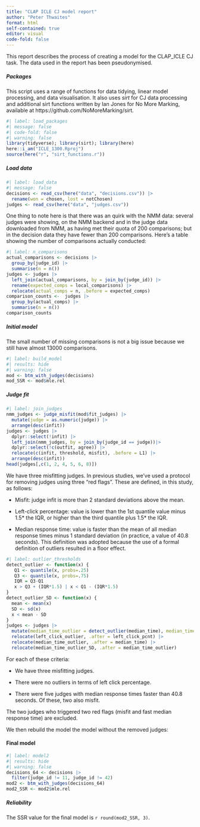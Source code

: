 ---
title: "CLAP ICLE CJ model report"
author: "Peter Thwaites"
format: html
self-contained: true
editor: visual
code-fold: false
---

This report describes the process of creating a model for the CLAP_ICLE CJ task. The data used in the report has been pseudonymised.

##### Packages

This script uses a range of functions for data tidying, linear model processing, and data visualisation. It also uses *sirt* for CJ data processing and additional sirt functions written by Ian Jones for No More Marking, available at https://github.com/NoMoreMarking/sirt.

```{r}
#| label: load_packages
#| message: false
#| code-fold: false
#| warning: false
library(tidyverse); library(sirt); library(here)
here::i_am("ICLE_1300.Rproj")
source(here("r", "sirt_functions.r"))
```

##### Load data

```{r}
#| label: load_data
#| message: false
decisions <- read_csv(here("data", "decisions.csv")) |> 
  rename(won = chosen, lost = notChosen)
judges <- read_csv(here("data", "judges.csv"))
```

One thing to note here is that there was an quirk with the NMM data: several judges were showing, on the NMM backend and in the judge data downloaded from NMM, as having met their quota of 200 comparisons; but in the decision data they have fewer than 200 comparisons. Here's a table showing the number of comparisons actually conducted:

```{r}
#| label: n_comparisons
actual_comparisons <- decisions |> 
  group_by(judge_id) |> 
  summarise(n = n())
judges <- judges |> 
  left_join(actual_comparisons, by = join_by(judge_id)) |> 
  rename(expected_comps = local_comparisons) |> 
  relocate(actual_comps = n, .before = expected_comps)
comparison_counts <-  judges |> 
  group_by(actual_comps) |> 
  summarise(n = n())
comparison_counts
```

##### Initial model

The small number of missing comparisons is not a big issue because we still have almost 13000 comparisons.

```{r}
#| label: build_model
#| results: hide
#| warning: false
mod <- btm_with_judges(decisions)
mod_SSR <- mod$mle.rel
```

##### Judge fit

```{r}
#| label: join_judges
nmm_judges <- judge_misfit(mod$fit_judges) |> 
  mutate(judge = as.numeric(judge)) |> 
  arrange(desc(infit))
judges <- judges |> 
  dplyr::select(!infit) |> 
  left_join(nmm_judges, by = join_by(judge_id == judge))|> 
  dplyr::select(!c(outfit, agree)) |> 
  relocate(c(infit, threshold, misfit), .before = L1) |> 
  arrange(desc(infit))
head(judges[,c(1, 2, 4, 5, 6, 8)])
```

We have three misfitting judges. In previous studies, we've used a protocol for removing judges using three "red flags". These are defined, in this study, as follows:

-   Misfit: judge infit is more than 2 standard deviations above the mean.

-   Left-click percentage: value is lower than the 1st quantile value minus 1.5\* the IQR, or higher than the third quantile plus 1.5\* the IQR.

-   Median response time: value is faster than the mean of all median response times minus 1 standard deviation (in practice, a value of 40.8 seconds). This definition was adopted because the use of a formal definition of outliers resulted in a floor effect.

```{r}
#| label: outlier_thresholds
detect_outlier <- function(x) {
   Q1 <- quantile(x, probs=.25)
   Q3 <- quantile(x, probs=.75)
   IQR = Q3-Q1
   x > Q3 + (IQR*1.5) | x < Q1 - (IQR*1.5)
}
detect_outlier_SD <- function(x) {
  mean <- mean(x)
  SD <- sd(x)
  x < mean - SD
}
judges <- judges |> 
  mutate(median_time_outlier = detect_outlier(median_time), median_time_outlier_SD = detect_outlier_SD(median_time), left_click_outlier = detect_outlier(left_click_pcnt)) |> 
  relocate(left_click_outlier, .after = left_click_pcnt) |> 
  relocate(median_time_outlier, .after = median_time) |> 
  relocate(median_time_outlier_SD, .after = median_time_outlier)

```

For each of these criteria:

-   We have three misfitting judges.

-   There were no outliers in terms of left click percentage.

-   There were five judges with median response times faster than 40.8 seconds. Of these, two also misfit.

The two judges who triggered two red flags (misfit and fast median response time) are excluded.

We then rebuild the model the model without the removed judges:

#### Final model

```{r}
#| label: model2
#| results: hide
#| warning: false
decisions_64 <- decisions |> 
  filter(judge_id != 11, judge_id != 42)
mod2 <- btm_with_judges(decisions_64)
mod2_SSR <- mod2$mle.rel
```

##### Reliability

The SSR value for the final model is `r round(mod2_SSR, 3)`.
